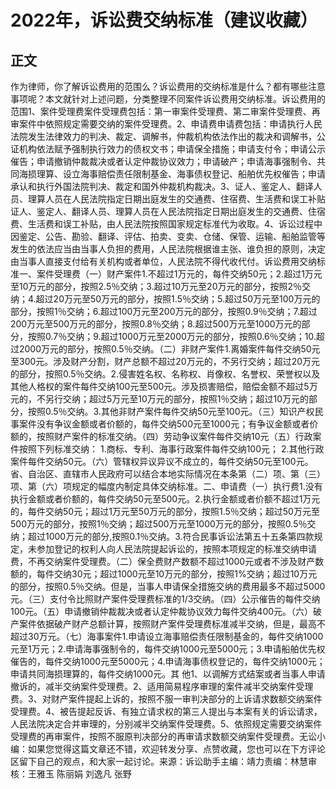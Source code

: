 # 2022年，诉讼费交纳标准（建议收藏）
## 正文
作为律师，你了解诉讼费用的范围么？诉讼费用的交纳标准是什么？都有哪些注意事项呢？本文就针对上述问题，分类整理不同案件诉讼费用交纳标准。诉讼费用的范围1、案件受理费案件受理费包括：第一审案件受理费、第二审案件受理费、再审案件中依照规定需要交纳的案件受理费。2、申请费申请费包括：申请执行人民法院发生法律效力的判决、裁定、调解书，仲裁机构依法作出的裁决和调解书，公证机构依法赋予强制执行效力的债权文书；申请保全措施；申请支付令；申请公示催告；申请撤销仲裁裁决或者认定仲裁协议效力；申请破产；申请海事强制令、共同海损理算、设立海事赔偿责任限制基金、海事债权登记、船舶优先权催告；申请承认和执行外国法院判决、裁定和国外仲裁机构裁决。3、证人、鉴定人、翻译人员、理算人员在人民法院指定日期出庭发生的交通费、住宿费、生活费和误工补贴证人、鉴定人、翻译人员、理算人员在人民法院指定日期出庭发生的交通费、住宿费、生活费和误工补贴，由人民法院按照国家规定标准代为收取。4、诉讼过程中因鉴定、公告、勘验、翻译、评估、拍卖、变卖、仓储、保管、运输、船舶监管等发生的依法应当由当事人负担的费用，人民法院根据谁主张、谁负担的原则，决定由当事人直接支付给有关机构或者单位，人民法院不得代收代付。诉讼费用交纳标准一、案件受理费（一）财产案件1.不超过1万元的，每件交纳50元；2.超过1万元至10万元的部分，按照2.5％交纳；3.超过10万元至20万元的部分，按照2％交纳；4.超过20万元至50万元的部分，按照1.5％交纳；5.超过50万元至100万元的部分，按照1％交纳；6.超过100万元至200万元的部分，按照0.9％交纳；7.超过200万元至500万元的部分，按照0.8％交纳；8.超过500万元至1000万元的部分，按照0.7％交纳；9.超过1000万元至2000万元的部分，按照0.6％交纳；10.超过2000万元的部分，按照0.5％交纳。（二）非财产案件1.离婚案件每件交纳50元至300元。涉及财产分割，财产总额不超过20万元的，不另行交纳；超过20万元的部分，按照0.5％交纳。2.侵害姓名权、名称权、肖像权、名誉权、荣誉权以及其他人格权的案件每件交纳100元至500元。涉及损害赔偿，赔偿金额不超过5万元的，不另行交纳；超过5万元至10万元的部分，按照1％交纳；超过10万元的部分，按照0.5％交纳。3.其他非财产案件每件交纳50元至100元。（三）知识产权民事案件没有争议金额或者价额的，每件交纳500元至1000元；有争议金额或者价额的，按照财产案件的标准交纳。（四）劳动争议案件每件交纳10元（五）行政案件按照下列标准交纳： 1.商标、专利、海事行政案件每件交纳100元； 2.其他行政案件每件交纳50元。（六）管辖权异议异议不成立的，每件交纳50元至100元。省、自治区、直辖市人民政府可以结合本地实际情况在本条第（二）项、第（三）项、第（六）项规定的幅度内制定具体交纳标准。二、申请费（一）执行费1.没有执行金额或者价额的，每件交纳50元至500元。2.执行金额或者价额不超过1万元的，每件交纳50元；超过1万元至50万元的部分，按照1.5％交纳；超过50万元至500万元的部分，按照1％交纳；超过500万元至1000万元的部分，按照0.5％交纳；超过1000万元的部分,按照0.1％交纳。3.符合民事诉讼法第五十五条第四款规定，未参加登记的权利人向人民法院提起诉讼的，按照本项规定的标准交纳申请费，不再交纳案件受理费。（二）保全费财产数额不超过1000元或者不涉及财产数额的，每件交纳30元；超过1000元至10万元的部分，按照1%交纳；超过10万元的部分，按照0.5％交纳。但是，当事人申请保全措施交纳的费用最多不超过5000元。（三）支付令比照财产案件受理费标准的1/3交纳。（四）公示催告的每件交纳100元。（五）申请撤销仲裁裁决或者认定仲裁协议效力每件交纳400元。（六）破产案件依据破产财产总额计算，按照财产案件受理费标准减半交纳，但是，最高不超过30万元。（七）海事案件1.申请设立海事赔偿责任限制基金的，每件交纳1000元至1万元；2.申请海事强制令的，每件交纳1000元至5000元；3.申请船舶优先权催告的，每件交纳1000元至5000元；4.申请海事债权登记的，每件交纳1000元；申请共同海损理算的，每件交纳1000元。其 他1、以调解方式结案或者当事人申请撤诉的，减半交纳案件受理费。2、适用简易程序审理的案件减半交纳案件受理费。3、对财产案件提起上诉的，按照不服一审判决部分的上诉请求数额交纳案件受理费。4、被告提起反诉、有独立请求权的第三人提出与本案有关的诉讼请求，人民法院决定合并审理的，分别减半交纳案件受理费。5、依照规定需要交纳案件受理费的再审案件，按照不服原判决部分的再审请求数额交纳案件受理费。无讼小编：如果您觉得这篇文章还不错，欢迎转发分享、点赞收藏，您也可以在下方评论区留下自己的观点，和大家一起讨论。来源：诉讼助手主编：靖力责编：林慧审核：王雅玉 陈丽娟 刘逸凡 张野